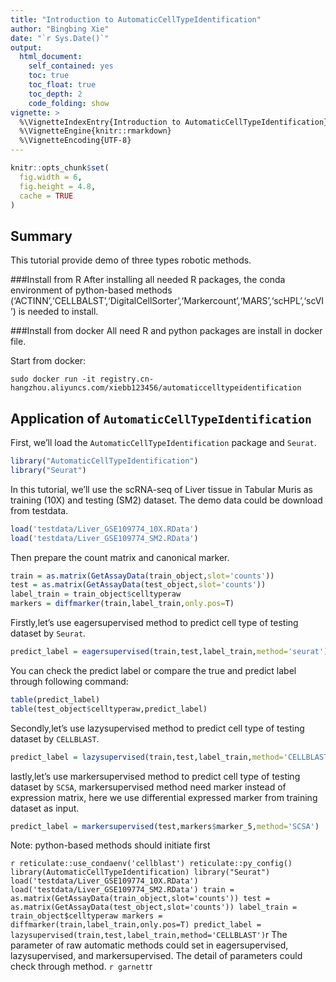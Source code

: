 ---
title: "Introduction to AutomaticCellTypeIdentification"
author: "Bingbing Xie"
date: "`r Sys.Date()`"
output: 
  html_document:
    self_contained: yes
    toc: true
    toc_float: true
    toc_depth: 2
    code_folding: show
vignette: >
  %\VignetteIndexEntry{Introduction to AutomaticCellTypeIdentification}
  %\VignetteEngine{knitr::rmarkdown}
  %\VignetteEncoding{UTF-8}
---

```{r setup, include=FALSE}
knitr::opts_chunk$set(
  fig.width = 6, 
  fig.height = 4.8, 
  cache = TRUE
)
```

## Summary

This tutorial provide demo of three types robotic methods.

###Install from R
After installing all needed R packages, the conda environment of python-based methods ('ACTINN','CELLBALST','DigitalCellSorter','Markercount','MARS','scHPL','scVI') is needed to install.

###Install from docker
All need R and python packages are install in docker file.

Start from docker:
```docker
sudo docker run -it registry.cn-hangzhou.aliyuncs.com/xiebb123456/automaticcelltypeidentification
```

## Application of `AutomaticCellTypeIdentification`

First, we'll load the `AutomaticCellTypeIdentification` package and `Seurat`.

```{r load_libraries,  message=FALSE, results='hide', warning=FALSE}
library("AutomaticCellTypeIdentification")
library("Seurat")
```

In this tutorial, we'll use the scRNA-seq of Liver tissue in Tabular Muris as training (10X) and testing (SM2) dataset. The demo data could be download from testdata. 

```{r read_data}
load('testdata/Liver_GSE109774_10X.RData')
load('testdata/Liver_GSE109774_SM2.RData')
```

Then prepare the count matrix and canonical marker.

```{r process_data}
train = as.matrix(GetAssayData(train_object,slot='counts'))
test = as.matrix(GetAssayData(test_object,slot='counts'))
label_train = train_object$celltyperaw
markers = diffmarker(train,label_train,only.pos=T)
```

Firstly,let's use eagersupervised method to predict cell type of testing dataset by ```Seurat```.

```{r process_data}
predict_label = eagersupervised(train,test,label_train,method='seurat')
```

You can check the predict label or compare the true and predict label through following command:

```{r process_data}
table(predict_label)
table(test_object$celltyperaw,predict_label)
```

Secondly,let's use lazysupervised method to predict cell type of testing dataset by ```CELLBLAST```.

```{r process_data}
predict_label = lazysupervised(train,test,label_train,method='CELLBLAST')
```

lastly,let's use markersupervised method to predict cell type of testing dataset by ```SCSA```, markersupervised method need marker instead of expression matrix, here we use differential expressed marker from training dataset as input.

```{r process_data}
predict_label = markersupervised(test,markers$marker_5,method='SCSA')
```

Note: python-based methods should initiate first 

```{r process_data}
reticulate::use_condaenv('cellblast')
reticulate::py_config()
library(AutomaticCellTypeIdentification)
library("Seurat")
load('testdata/Liver_GSE109774_10X.RData')
load('testdata/Liver_GSE109774_SM2.RData')
train = as.matrix(GetAssayData(train_object,slot='counts'))
test = as.matrix(GetAssayData(test_object,slot='counts'))
label_train = train_object$celltyperaw
markers = diffmarker(train,label_train,only.pos=T)
predict_label = lazysupervised(train,test,label_train,method='CELLBLAST')
```{r process_data}

The parameter of raw automatic methods could set in eagersupervised, lazysupervised, and markersupervised. The detail of parameters could check through method.
```{r process_data}
garnett
```{r process_data}
